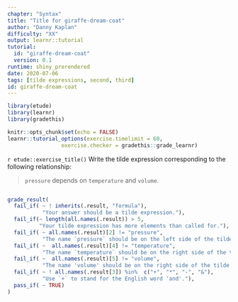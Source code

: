 ```yaml
---
chapter: "Syntax"
title: "Title for giraffe-dream-coat"
author: "Danny Kaplan"
difficulty: "XX"
output: learnr::tutorial
tutorial:
  id: "giraffe-dream-coat"
  version: 0.1
runtime: shiny_prerendered
date: 2020-07-06 
tags: [tilde expressions, second, third]
id: giraffe-dream-coat
---
```


```r
library(etude)
library(learnr)
library(gradethis)

knitr::opts_chunk$set(echo = FALSE)
learnr::tutorial_options(exercise.timelimit = 60, 
                 exercise.checker = gradethis::grade_learnr)
```


`r etude::exercise_title()` Write the tilde expression corresponding to the following relationship:

> `pressure` depends on `temperature` and `volume`.



```r

```


```r
grade_result(
  fail_if( ~ ! inherits(.result, "formula"), 
           "Your answer should be a tilde expression."),
  fail_if(~ length(all.names(.result)) > 5,
          "Your tilde expression has more elements than called for."),
  fail_if( ~ all.names(.result)[2] != "pressure", 
           "The name `pressure` should be on the left side of the tilde."),
  fail_if( ~  all.names(.result)[4] != "temperature",
           "The name `temperature` should be on the right side of the tilde."),
  fail_if( ~  all.names(.result)[5] != "volume",
           "The name 'volume' should be on the right side of the tilde."),
  fail_if( ~ ! all.names(.result[3]) %in%  c("+", "*", "-", "&"),
           "Use `+` to stand for the English word 'and'."),
  pass_if( ~ TRUE)
)
```




